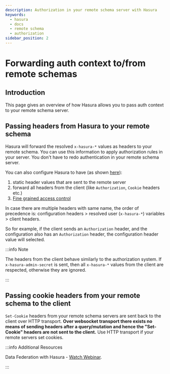 ```yaml
---
description: Authorization in your remote schema server with Hasura
keywords:
  - hasura
  - docs
  - remote schema
  - authorization
sidebar_position: 2
---
```


# Forwarding auth context to/from remote schemas

## Introduction

This page gives an overview of how Hasura allows you to pass auth context to your remote schema server.

## Passing headers from Hasura to your remote schema

Hasura will forward the resolved `x-hasura-*` values as headers to your remote schema. You can use this information to apply authorization rules in your server. You don't have to redo authentication in your remote schema server.

You can also configure Hasura to have (as shown [here](/remote-schemas/adding-schema.mdx#merge-remote-schema)):

1. static header values that are sent to the remote server
2. forward all headers from the client (like `Authorization`, `Cookie` headers etc.)
3. [Fine grained access control](/remote-schemas/auth/remote-schema-permissions.mdx)

In case there are multiple headers with same name, the order of precedence is: configuration headers \> resolved user (`x-hasura-*`) variables \> client headers.

So for example, if the client sends an `Authorization` header, and the configuration also has an `Authorization` header, the configuration header value will selected.

:::info Note

The headers from the client behave similarly to the authorization system. If `x-hasura-admin-secret` is sent, then all `x-hasura-*` values from the client are respected, otherwise they are ignored.

:::

## Passing cookie headers from your remote schema to the client

`Set-Cookie` headers from your remote schema servers are sent back to the client over HTTP transport. **Over websocket transport there exists no means of sending headers after a query/mutation and hence the "Set-Cookie" headers are not sent to the client.** Use HTTP transport if your remote servers set cookies.

:::info Additional Resources

Data Federation with Hasura - [Watch Webinar](https://hasura.io/events/webinar/data-federation-hasura-graphql/?pg=docs&plcmt=body&cta=watch-webinar&tech=).

:::

